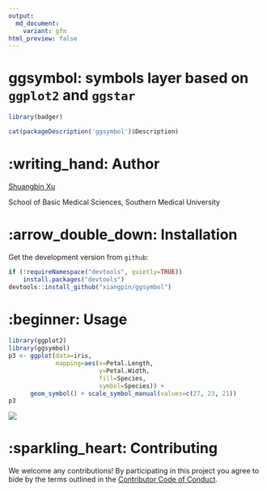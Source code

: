```yaml
---
output: 
  md_document:
    variant: gfm
html_preview: false
---
```


<!-- README.md is generated from README.Rmd. Please edit that file -->

# ggsymbol: symbols layer based on `ggplot2` and `ggstar`

```r
library(badger)
```

<!-- <img src="https://github.com/xiangpin/ggsymbol/blob/master/inst/extdata/ggsymbol.png" height="200" align="right" /> -->

<!-- [![CRAN_Status_Badge](https://www.r-pkg.org/badges/version/ggsymbol?color=green)](https://cran.r-project.org/package=ggsymbol) -->
<!-- r badge_devel("xiangpin/ggsymbol", "green") -->
<!-- [![](https://cranlogs.r-pkg.org/badges/grand-total/ggsymbol?color=green)](https://cran.r-project.org/package=ggsymbol) -->
<!-- [![](https://cranlogs.r-pkg.org/badges/ggsymbol?color=green)](https://cranlogs.r-pkg.org/downloads/total/last-month/ggsymbol) -->
<!-- [![](https://cranlogs.r-pkg.org/badges/last-week/ggsymbol?color=green)](https://cranlogs.r-pkg.org/downloads/total/last-week/ggsymbol) -->

```r
cat(packageDescription('ggsymbol')$Description)
```

# :writing_hand: Author

[Shuangbin Xu](https://github.com/xiangpin)

School of Basic Medical Sciences, Southern Medical University

# :arrow_double_down: Installation

<!-- Get the released version from `CRAN`: -->

<!-- install.packages("ggsymbol") -->

Get the development version from `github`:

```r
if (!requireNamespace("devtools", quietly=TRUE))
    install.packages("devtools")
devtools::install_github("xiangpin/ggsymbol")
```

# :beginner: Usage

```r
library(ggplot2)
library(ggsymbol)
p3 <- ggplot(data=iris,
             mapping=aes(x=Petal.Length,
                         y=Petal.Width,
                         fill=Species,
                         symbol=Species)) +
      geom_symbol() + scale_symbol_manual(values=c(27, 23, 21))
p3
```

![](./inst/extdata/fig1.png)

<!-- # :book: Vignette -->

<!-- For more details, please refer to the [online vignette](https://cran.r-project.org/web/packages/ggsymbol/vignettes/ggsymbol.html) -->

<!-- If you have installed it, you can also view the vignette on local. -->

<!-- browseVignettes("ggsymbol") -->

# :sparkling_heart: Contributing

We welcome any contributions! By participating in this project you agree to bide
by the terms outlined in the [Contributor Code of Conduct](CONDUCT.md).
